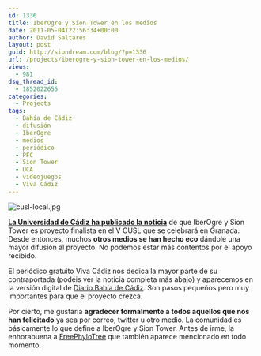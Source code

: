 ```yaml
---
id: 1336
title: IberOgre y Sion Tower en los medios
date: 2011-05-04T22:56:34+00:00
author: David Saltares
layout: post
guid: http://siondream.com/blog/?p=1336
url: /projects/iberogre-y-sion-tower-en-los-medios/
views:
  - 981
dsq_thread_id:
  - 1852022655
categories:
  - Projects
tags:
  - Bahía de Cádiz
  - difusión
  - IberOgre
  - medios
  - periódico
  - PFC
  - Sion Tower
  - UCA
  - videojuegos
  - Viva Cádiz
---
```


![cusl-local.jpg](/img/wp/cusl-local.webp)

**[La Universidad de Cádiz ha publicado la noticia](http://www.uca.es/es/cargarAplicacionNoticia.do;jsessionid=C9A74492BEB7A6BB292CDC3E893494F6.wwwucaes3?identificador=3045)** de que IberOgre y Sion Tower es proyecto finalista en el V CUSL que se celebrará en Granada. Desde entonces, muchos **otros medios se han hecho eco** dándole una mayor difusión al proyecto. No podemos estar más contentos por el apoyo recibido.

El periódico gratuito Viva Cádiz nos dedica la mayor parte de su contraportada (podéis ver la noticia completa más abajo) y aparecemos en la versión digital de [Diario Bahía de Cádiz](http://www.diariobahiadecadiz.com/detalle-noticia-11877). Son pasos pequeños pero muy importantes para que el proyecto crezca.

Por cierto, me gustaría **agradecer formalmente a todos aquellos que nos han felicitado** ya sea por correo, twitter u otro medio. La comunidad es básicamente lo que define a IberOgre y Sion Tower. Antes de irme, la enhorabuena a [FreePhyloTree](http://freephylotree.blogspot.com/) que también aparece mencionado en todo momento.
